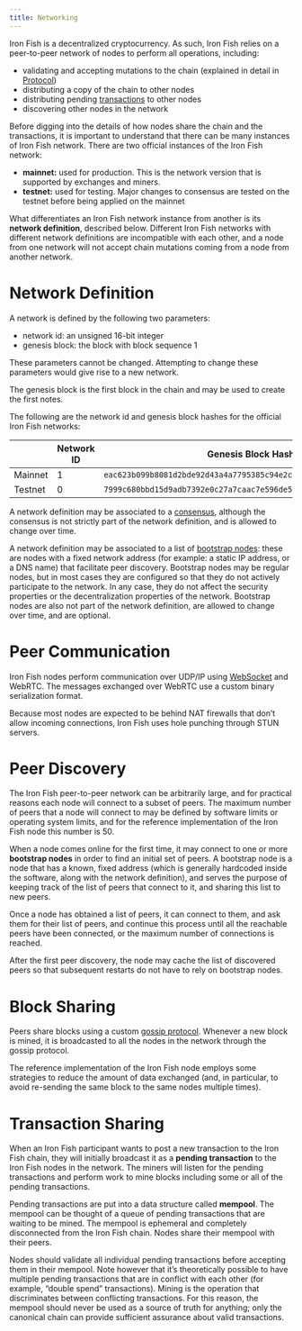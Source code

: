 ```yaml
---
title: Networking
---
```


Iron Fish is a decentralized cryptocurrency. As such, Iron Fish relies on a peer-to-peer network of nodes to perform all operations, including:

- validating and accepting mutations to the chain (explained in detail in [Protocol](https://www.notion.so/Protocol-bcd27b53f3ce459e8e8dce23521c2445?pvs=21))
- distributing a copy of the chain to other nodes
- distributing pending [transactions](https://www.notion.so/Transactions-0d0b05511fb8401881d6493fe30b57db?pvs=21) to other nodes
- discovering other nodes in the network

Before digging into the details of how nodes share the chain and the transactions, it is important to understand that there can be many instances of Iron Fish network. There are two official instances of the Iron Fish network:

- **mainnet:** used for production. This is the network version that is supported by exchanges and miners.
- **testnet:** used for testing. Major changes to consensus are tested on the testnet before being applied on the mainnet

What differentiates an Iron Fish network instance from another is its **network definition**, described below. Different Iron Fish networks with different network definitions are incompatible with each other, and a node from one network will not accept chain mutations coming from a node from another network.

# Network Definition

A network is defined by the following two parameters:

- network id: an unsigned 16-bit integer
- genesis block: the block with block sequence 1

These parameters cannot be changed. Attempting to change these parameters would give rise to a new network.

The genesis block is the first block in the chain and may be used to create the first notes.

The following are the network id and genesis block hashes for the official Iron Fish networks:

|         | Network ID | Genesis Block Hash                                                 |
| ------- | ---------- | ------------------------------------------------------------------ |
| Mainnet | 1          | `eac623b099b8081d2bde92d43a4a7795385c94e2c0ae4097ef488972e83ff2b3` |
| Testnet | 0          | `7999c680bbd15d9adb7392e0c27a7caac7e596de5560c18e96365d0fd68140e3` |

A network definition may be associated to a [consensus](https://www.notion.so/Consensus-3eb91b5d0cba4b12b6ac76a254ebd597?pvs=21), although the consensus is not strictly part of the network definition, and is allowed to change over time.

A network definition may be associated to a list of [bootstrap nodes](https://www.notion.so/Networking-23c1d6e8c1884a17a4e378b763e92d77?pvs=21): these are nodes with a fixed network address (for example: a static IP address, or a DNS name) that facilitate peer discovery. Bootstrap nodes may be regular nodes, but in most cases they are configured so that they do not actively participate to the network. In any case, they do not affect the security properties or the decentralization properties of the network. Bootstrap nodes are also not part of the network definition, are allowed to change over time, and are optional.

# Peer Communication

Iron Fish nodes perform communication over UDP/IP using [WebSocket](https://en.wikipedia.org/wiki/WebSocket) and WebRTC. The messages exchanged over WebRTC use a custom binary serialization format.

Because most nodes are expected to be behind NAT firewalls that don’t allow incoming connections, Iron Fish uses hole punching through STUN servers.

# Peer Discovery

The Iron Fish peer-to-peer network can be arbitrarily large, and for practical reasons each node will connect to a subset of peers. The maximum number of peers that a node will connect to may be defined by software limits or operating system limits, and for the reference implementation of the Iron Fish node this number is 50.

When a node comes online for the first time, it may connect to one or more **bootstrap nodes** in order to find an initial set of peers. A bootstrap node is a node that has a known, fixed address (which is generally hardcoded inside the software, along with the network definition), and serves the purpose of keeping track of the list of peers that connect to it, and sharing this list to new peers.

Once a node has obtained a list of peers, it can connect to them, and ask them for their list of peers, and continue this process until all the reachable peers have been connected, or the maximum number of connections is reached.

After the first peer discovery, the node may cache the list of discovered peers so that subsequent restarts do not have to rely on bootstrap nodes.

# Block Sharing

Peers share blocks using a custom [gossip protocol](https://en.wikipedia.org/wiki/Gossip_protocol). Whenever a new block is mined, it is broadcasted to all the nodes in the network through the gossip protocol.

The reference implementation of the Iron Fish node employs some strategies to reduce the amount of data exchanged (and, in particular, to avoid re-sending the same block to the same nodes multiple times).

# Transaction Sharing

When an Iron Fish participant wants to post a new transaction to the Iron Fish chain, they will initially broadcast it as a **pending transaction** to the Iron Fish nodes in the network. The miners will listen for the pending transactions and perform work to mine blocks including some or all of the pending transactions.

Pending transactions are put into a data structure called **mempool**. The mempool can be thought of a queue of pending transactions that are waiting to be mined. The mempool is ephemeral and completely disconnected from the Iron Fish chain. Nodes share their mempool with their peers.

Nodes should validate all individual pending transactions before accepting them in their mempool. Note however that it’s theoretically possible to have multiple pending transactions that are in conflict with each other (for example, “double spend” transactions). Mining is the operation that discriminates between conflicting transactions. For this reason, the mempool should never be used as a source of truth for anything; only the canonical chain can provide sufficient assurance about valid transactions.
